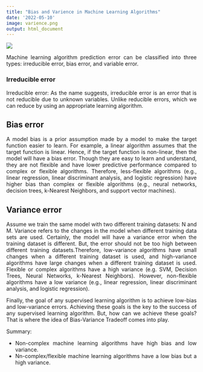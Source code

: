 ```yaml
---
title: "Bias and Varience in Machine Learning Algorithms"
date: '2022-05-10'
image: varience.png
output: html_document
---
```


![](./varience.png)


Machine learning algorithm prediction error can be classified into three types: irreducible error, bias error, and variable error.


### Irreducible error

Irreducible error: As the name suggests, irreducible error is an error that is not reducible due to unknown variables. Unlike reducible errors, which we can reduce by using an appropriate learning algorithm.


## Bias error

A model bias is a prior assumption made by a model to make the target function easier to learn. For example, a linear algorithm assumes that the target function is linear. Hence, if the target function is non-linear, then the model will have a bias error. Though they are easy to learn and understand, they are not flexible and have lower predictive performance compared to complex or flexible algorithms. Therefore, less-flexible algorithms (e.g., linear regression, linear discriminant analysis, and logistic regression) have higher bias than complex or flexible algorithms (e.g., neural networks, decision trees, k-Nearest Neighbors, and support vector machines).

## Variance error

Assume we train the same model with two different training datasets: N and M. Variance refers to the changes in the model when different training data sets are used. Certainly, the model will have a variance error when the training dataset is different. But, the error should not be too high between different training datasets.Therefore, low-variance algorithms have small changes when a different training dataset is used, and high-variance algorithms have large changes when a different training dataset is used. Flexible or complex algorithms have a high variance (e.g. SVM, Decision Trees, Neural Networks, k-Nearest Neighbors). However, non-flexible algorithms have a low variance (e.g., linear regression, linear discriminant analysis, and logistic regression).

Finally, the goal of any supervised learning algorithm is to achieve low-bias and low-variance errors. Achieving these goals is the key to the success of any supervised learning algorithm. But, how can we achieve these goals? That is where the idea of Bias-Variance Tradeoff comes into play.

Summary:

- Non-complex machine learning algorithms have high bias and low variance.
- Nn-complex/flexible machine learning algorithms have a low bias but a high variance.


<style>
body {
text-align: justify}
</style>
